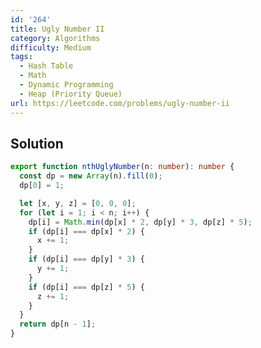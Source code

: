 ```yaml
---
id: '264'
title: Ugly Number II
category: Algorithms
difficulty: Medium
tags:
  - Hash Table
  - Math
  - Dynamic Programming
  - Heap (Priority Queue)
url: https://leetcode.com/problems/ugly-number-ii
---
```


## Solution

```typescript showLineNumbers
export function nthUglyNumber(n: number): number {
  const dp = new Array(n).fill(0);
  dp[0] = 1;

  let [x, y, z] = [0, 0, 0];
  for (let i = 1; i < n; i++) {
    dp[i] = Math.min(dp[x] * 2, dp[y] * 3, dp[z] * 5);
    if (dp[i] === dp[x] * 2) {
      x += 1;
    }
    if (dp[i] === dp[y] * 3) {
      y += 1;
    }
    if (dp[i] === dp[z] * 5) {
      z += 1;
    }
  }
  return dp[n - 1];
}
```
